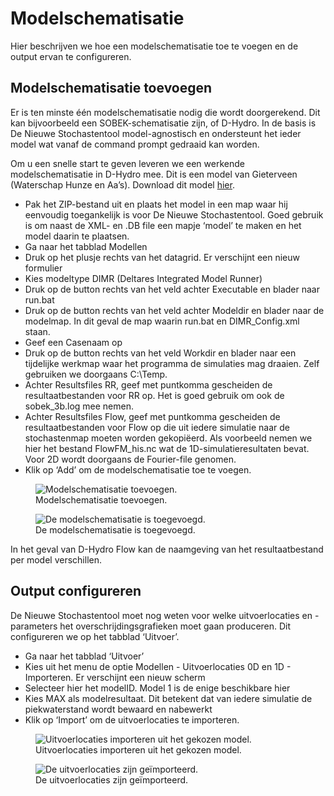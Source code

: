 
# Modelschematisatie

Hier beschrijven we hoe een modelschematisatie toe te voegen en de output ervan te configureren.

## Modelschematisatie toevoegen
Er is ten minste één modelschematisatie nodig die wordt doorgerekend. Dit kan bijvoorbeeld een SOBEK-schematisatie zijn, of D-Hydro. In de basis is De Nieuwe Stochastentool model-agnostisch en ondersteunt het ieder model wat vanaf de command prompt gedraaid kan worden.

Om u een snelle start te geven leveren we een werkende modelschematisatie in D-Hydro mee. Dit is een model van Gieterveen (Waterschap Hunze en Aa's). Download dit model [hier](https://www.dropbox.com/scl/fi/0e0rwk3nociix7pmm9pxf/QUICKSTART_MODEL.zip?rlkey=hrduc8vj9usv37k0n5rhu5pij&dl=0).

::: {.grid}
::: {.g-col-6}
* Pak het ZIP-bestand uit en plaats het model in een map waar hij eenvoudig toegankelijk is voor De Nieuwe Stochastentool. Goed gebruik is om naast de XML- en .DB file een mapje 'model' te maken en het model daarin te plaatsen.
* Ga naar het tabblad Modellen
* Druk op het plusje rechts van het datagrid. Er verschijnt een nieuw formulier
* Kies modeltype DIMR (Deltares Integrated Model Runner)
* Druk op de button rechts van het veld achter Executable en blader naar run.bat
* Druk op de button rechts van het veld achter Modeldir en blader naar de modelmap. In dit geval de map waarin run.bat en DIMR_Config.xml staan.
* Geef een Casenaam op
* Druk op de button rechts van het veld Workdir en blader naar een tijdelijke werkmap waar het programma de simulaties mag draaien. Zelf gebruiken we doorgaans C:\\Temp.
* Achter Resultsfiles RR, geef met puntkomma gescheiden de resultaatbestanden voor RR op. Het is goed gebruik om ook de sobek_3b.log mee nemen.
* Achter Resultsfiles Flow, geef met puntkomma gescheiden de resultaatbestanden voor Flow op die uit iedere simulatie naar de stochastenmap moeten worden gekopiëerd. Als voorbeeld nemen we hier het bestand FlowFM_his.nc wat de 1D-simulatieresultaten bevat. Voor 2D wordt doorgaans de Fourier-file genomen.
* Klik op 'Add' om de modelschematisatie toe te voegen.
:::
::: {.g-col-6}

![Modelschematisatie toevoegen.](../img/frmQuickstart3.png)


![De modelschematisatie is toegevoegd.](../img/frmQuickstart4.png)
:::
:::

::: {.callout-important}
In het geval van D-Hydro Flow kan de naamgeving van het resultaatbestand per model verschillen.
:::

## Output configureren

De Nieuwe Stochastentool moet nog weten voor welke uitvoerlocaties en -parameters het overschrijdingsgrafieken moet gaan produceren. Dit configureren we op het tabblad 'Uitvoer'.

::: {.grid}
::: {.g-col-6}
* Ga naar het tabblad 'Uitvoer'
* Kies uit het menu de optie Modellen - Uitvoerlocaties 0D en 1D - Importeren. Er verschijnt een nieuw scherm
* Selecteer hier het modelID. Model 1 is de enige beschikbare hier
* Kies MAX als modelresultaat. Dit betekent dat van iedere simulatie de piekwaterstand wordt bewaard en nabewerkt
* Klik op 'Import' om de uitvoerlocaties te importeren.
:::

::: {.g-col-6}

![Uitvoerlocaties importeren uit het gekozen model.](../img/frmQuickstart6.png)


![De uitvoerlocaties zijn geïmporteerd.](../img/frmQuickstart7.png)
:::
:::